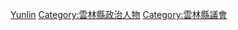 [[Category:臺灣各地縣市議員|Yunlin]]
[[Category:雲林縣政治人物|Category:雲林縣政治人物]]
[[Category:雲林縣議會|Category:雲林縣議會]]